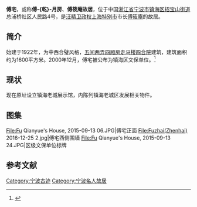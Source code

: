 {{文物保护单位
|级别 =县级
|名称 = 傅宅
|子项 = 
|图片 = Fu Qianyue's House, 2018-03-04 03.jpg
|图片大小 =
|说明 = 
|省名 = 浙江省
|市/县名 = 镇海区
|所在 = 招宝山街道总浦桥社区人民路4号
|坐标 = {{coord|29|57|N|121|42|E}}
|分类 = 
|时代 = 民国
|编号 = 
|登录 = 2000年12月
}}

'''傅宅'''，或称'''傅-{乾}-月房'''、'''傅筱庵故居'''，位于中国[[浙江省|浙江省]][[宁波市|宁波市]][[镇海区_(宁波市)|镇海区]][[招宝山街道|招宝山街道]]总浦桥社区人民路4号，是[[汪精卫政权|汪精卫政权]][[上海特别市|上海特别市]]市长[[傅筱庵|傅筱庵]]的故居。
==简介==
始建于1922年，为中西合璧风格，[[四合院|五间两弄四厢房走马楼四合院]]建筑，建筑面积约为1600平方米。2000年12月，傅宅被公布为镇海区文保单位。<ref>{{Cite web |url=http://whfw.zh.gov.cn/whzy/wwbh/qjwbdw/201407/t20140709_431657.html |title=傅宅 |accessdate=2016-12-30 |work= |publisher=镇海区文化广电新闻出版局 |date=2014-07-09 |deadurl=yes |archiveurl=https://web.archive.org/web/20161230231416/http://whfw.zh.gov.cn/whzy/wwbh/qjwbdw/201407/t20140709_431657.html |archivedate=2016-12-30 }}</ref>
==现状==
现在原址设立镇海老城展示馆，内陈列镇海老城区发展相关物件。
==图集==
<gallery>
File:Fu Qianyue's House, 2015-09-13 06.JPG|傅宅正面
File:Fuzhai(Zhenhai) 2016-12-25 2.jpg|傅宅西侧围墙
File:Fu Qianyue's House, 2015-09-13 24.JPG|区级文保单位标牌
</gallery>

== 参考文献 ==
{{commonscat|Fu Qianyue's House}}
{{reflist}}

{{镇海区文物保护单位}}

[[Category:宁波古迹|Category:宁波古迹]]
[[Category:宁波名人故居|Category:宁波名人故居]]